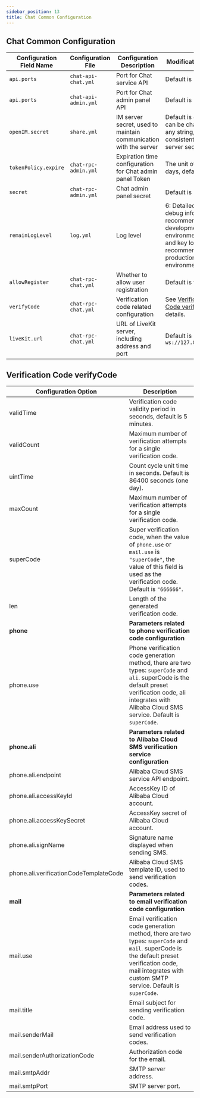 ```yaml
---
sidebar_position: 13
title: Chat Common Configuration
---
```


## Chat Common Configuration

| Configuration Field Name | Configuration File   | Configuration Description                                        | Modification Notes                                                                                                                              |
| ------------------------ | -------------------- | ---------------------------------------------------------------- | ----------------------------------------------------------------------------------------------------------------------------------------------- |
| `api.ports`              | `chat-api-chat.yml`  | Port for Chat service API                                        | Default is `10008`                                                                                                                              |
| `api.ports`              | `chat-api-admin.yml` | Port for Chat admin panel API                                    | Default is `10009`                                                                                                                              |
| `openIM.secret`          | `share.yml`          | IM server secret, used to maintain communication with the server | Default is `openIM123`, can be changed to any string, must be consistent with the server secret.                                                |
| `tokenPolicy.expire`     | `chat-rpc-admin.yml` | Expiration time configuration for Chat admin panel Token         | The unit of expire is days, default is 90                                                                                                       |
| `secret`                 | `chat-rpc-admin.yml` | Chat admin panel secret                                          | Default is `chat123`                                                                                                                            |
| `remainLogLevel`         | `log.yml`            | Log level                                                        | 6: Detailed logs with debug information, recommended for development environment; 4: Info and key logs, recommended for production environment; |
| `allowRegister`          | `chat-rpc-chat.yml`  | Whether to allow user registration                               | Default is true                                                                                                                                 |
| `verifyCode`             | `chat-rpc-chat.yml`  | Verification code related configuration                          | See [Verification Code verifyCode](#verification-code-verifycode) for details.                                                                  |
| `liveKit.url`            | `chat-rpc-chat.yml`  | URL of LiveKit server, including address and port                | Default is `ws://127.0.0.1:7880`                                                                                                                |

## Verification Code verifyCode

| **Configuration Option**               | **Description**                                                                                                                                                                                                  |
| -------------------------------------- | ---------------------------------------------------------------------------------------------------------------------------------------------------------------------------------------------------------------- |
| validTime                              | Verification code validity period in seconds, default is 5 minutes.                                                                                                                                              |
| validCount                             | Maximum number of verification attempts for a single verification code.                                                                                                                                          |
| uintTime                               | Count cycle unit time in seconds. Default is 86400 seconds (one day).                                                                                                                                            |
| maxCount                               | Maximum number of verification attempts for a single verification code.                                                                                                                                          |
| superCode                              | Super verification code, when the value of `phone.use` or `mail.use` is `"superCode"`, the value of this field is used as the verification code. Default is `"666666"`.                                          |
| len                                    | Length of the generated verification code.                                                                                                                                                                       |
| **phone**                              | **Parameters related to phone verification code configuration**                                                                                                                                                  |
| phone.use                              | Phone verification code generation method, there are two types: `superCode` and `ali`. superCode is the default preset verification code, ali integrates with Alibaba Cloud SMS service. Default is `superCode`. |
| **phone.ali**                          | **Parameters related to Alibaba Cloud SMS verification service configuration**                                                                                                                                   |
| phone.ali.endpoint                     | Alibaba Cloud SMS service API endpoint.                                                                                                                                                                          |
| phone.ali.accessKeyId                  | AccessKey ID of Alibaba Cloud account.                                                                                                                                                                           |
| phone.ali.accessKeySecret              | AccessKey secret of Alibaba Cloud account.                                                                                                                                                                       |
| phone.ali.signName                     | Signature name displayed when sending SMS.                                                                                                                                                                       |
| phone.ali.verificationCodeTemplateCode | Alibaba Cloud SMS template ID, used to send verification codes.                                                                                                                                                  |
| **mail**                               | **Parameters related to email verification code configuration**                                                                                                                                                  |
| mail.use                               | Email verification code generation method, there are two types: `superCode` and `mail`. superCode is the default preset verification code, mail integrates with custom SMTP service. Default is `superCode`.     |
| mail.title                             | Email subject for sending verification code.                                                                                                                                                                     |
| mail.senderMail                        | Email address used to send verification codes.                                                                                                                                                                   |
| mail.senderAuthorizationCode           | Authorization code for the email.                                                                                                                                                                                |
| mail.smtpAddr                          | SMTP server address.                                                                                                                                                                                             |
| mail.smtpPort                          | SMTP server port.                                                                                                                                                                                                |
